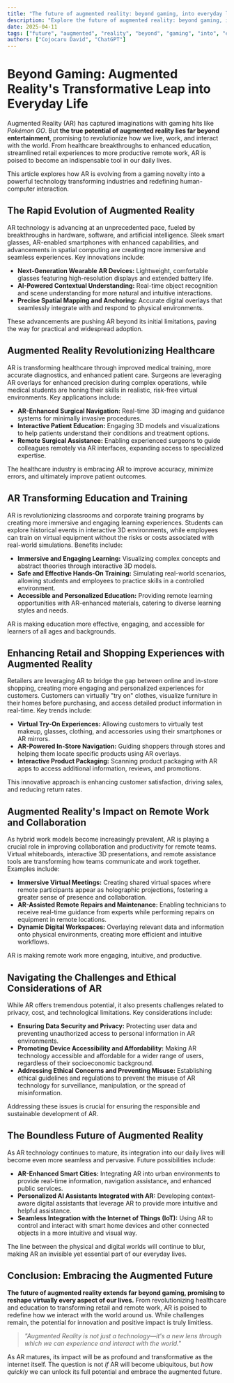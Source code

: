 ```yaml
---
title: "The future of augmented reality: beyond gaming, into everyday life"
description: "Explore the future of augmented reality: beyond gaming, into everyday life in this detailed guide, offering insights, strategies, and practical tips to enhance your understanding and application of the topic."
date: 2025-04-11
tags: ["future", "augmented", "reality", "beyond", "gaming", "into", "everyday", "life"]
authors: ["Cojocaru David", "ChatGPT"]
---
```


# Beyond Gaming: Augmented Reality's Transformative Leap into Everyday Life

Augmented Reality (AR) has captured imaginations with gaming hits like *Pokémon GO*. But **the true potential of augmented reality lies far beyond entertainment**, promising to revolutionize how we live, work, and interact with the world. From healthcare breakthroughs to enhanced education, streamlined retail experiences to more productive remote work, AR is poised to become an indispensable tool in our daily lives.

This article explores how AR is evolving from a gaming novelty into a powerful technology transforming industries and redefining human-computer interaction.

## The Rapid Evolution of Augmented Reality

AR technology is advancing at an unprecedented pace, fueled by breakthroughs in hardware, software, and artificial intelligence. Sleek smart glasses, AR-enabled smartphones with enhanced capabilities, and advancements in spatial computing are creating more immersive and seamless experiences. Key innovations include:

*   **Next-Generation Wearable AR Devices:** Lightweight, comfortable glasses featuring high-resolution displays and extended battery life.
*   **AI-Powered Contextual Understanding:** Real-time object recognition and scene understanding for more natural and intuitive interactions.
*   **Precise Spatial Mapping and Anchoring:** Accurate digital overlays that seamlessly integrate with and respond to physical environments.

These advancements are pushing AR beyond its initial limitations, paving the way for practical and widespread adoption.

## Augmented Reality Revolutionizing Healthcare

AR is transforming healthcare through improved medical training, more accurate diagnostics, and enhanced patient care. Surgeons are leveraging AR overlays for enhanced precision during complex operations, while medical students are honing their skills in realistic, risk-free virtual environments. Key applications include:

*   **AR-Enhanced Surgical Navigation:** Real-time 3D imaging and guidance systems for minimally invasive procedures.
*   **Interactive Patient Education:** Engaging 3D models and visualizations to help patients understand their conditions and treatment options.
*   **Remote Surgical Assistance:** Enabling experienced surgeons to guide colleagues remotely via AR interfaces, expanding access to specialized expertise.

The healthcare industry is embracing AR to improve accuracy, minimize errors, and ultimately improve patient outcomes.

## AR Transforming Education and Training

AR is revolutionizing classrooms and corporate training programs by creating more immersive and engaging learning experiences. Students can explore historical events in interactive 3D environments, while employees can train on virtual equipment without the risks or costs associated with real-world simulations. Benefits include:

*   **Immersive and Engaging Learning:** Visualizing complex concepts and abstract theories through interactive 3D models.
*   **Safe and Effective Hands-On Training:** Simulating real-world scenarios, allowing students and employees to practice skills in a controlled environment.
*   **Accessible and Personalized Education:** Providing remote learning opportunities with AR-enhanced materials, catering to diverse learning styles and needs.

AR is making education more effective, engaging, and accessible for learners of all ages and backgrounds.

## Enhancing Retail and Shopping Experiences with Augmented Reality

Retailers are leveraging AR to bridge the gap between online and in-store shopping, creating more engaging and personalized experiences for customers. Customers can virtually "try on" clothes, visualize furniture in their homes before purchasing, and access detailed product information in real-time. Key trends include:

*   **Virtual Try-On Experiences:** Allowing customers to virtually test makeup, glasses, clothing, and accessories using their smartphones or AR mirrors.
*   **AR-Powered In-Store Navigation:** Guiding shoppers through stores and helping them locate specific products using AR overlays.
*   **Interactive Product Packaging:** Scanning product packaging with AR apps to access additional information, reviews, and promotions.

This innovative approach is enhancing customer satisfaction, driving sales, and reducing return rates.

## Augmented Reality's Impact on Remote Work and Collaboration

As hybrid work models become increasingly prevalent, AR is playing a crucial role in improving collaboration and productivity for remote teams. Virtual whiteboards, interactive 3D presentations, and remote assistance tools are transforming how teams communicate and work together. Examples include:

*   **Immersive Virtual Meetings:** Creating shared virtual spaces where remote participants appear as holographic projections, fostering a greater sense of presence and collaboration.
*   **AR-Assisted Remote Repairs and Maintenance:** Enabling technicians to receive real-time guidance from experts while performing repairs on equipment in remote locations.
*   **Dynamic Digital Workspaces:** Overlaying relevant data and information onto physical environments, creating more efficient and intuitive workflows.

AR is making remote work more engaging, intuitive, and productive.

## Navigating the Challenges and Ethical Considerations of AR

While AR offers tremendous potential, it also presents challenges related to privacy, cost, and technological limitations. Key considerations include:

*   **Ensuring Data Security and Privacy:** Protecting user data and preventing unauthorized access to personal information in AR environments.
*   **Promoting Device Accessibility and Affordability:** Making AR technology accessible and affordable for a wider range of users, regardless of their socioeconomic background.
*   **Addressing Ethical Concerns and Preventing Misuse:** Establishing ethical guidelines and regulations to prevent the misuse of AR technology for surveillance, manipulation, or the spread of misinformation.

Addressing these issues is crucial for ensuring the responsible and sustainable development of AR.

## The Boundless Future of Augmented Reality

As AR technology continues to mature, its integration into our daily lives will become even more seamless and pervasive. Future possibilities include:

*   **AR-Enhanced Smart Cities:** Integrating AR into urban environments to provide real-time information, navigation assistance, and enhanced public services.
*   **Personalized AI Assistants Integrated with AR:** Developing context-aware digital assistants that leverage AR to provide more intuitive and helpful assistance.
*   **Seamless Integration with the Internet of Things (IoT):** Using AR to control and interact with smart home devices and other connected objects in a more intuitive and visual way.

The line between the physical and digital worlds will continue to blur, making AR an invisible yet essential part of our everyday lives.

## Conclusion: Embracing the Augmented Future

**The future of augmented reality extends far beyond gaming, promising to reshape virtually every aspect of our lives.** From revolutionizing healthcare and education to transforming retail and remote work, AR is poised to redefine how we interact with the world around us. While challenges remain, the potential for innovation and positive impact is truly limitless.

> *"Augmented Reality is not just a technology—it's a new lens through which we can experience and interact with the world."*

As AR matures, its impact will be as profound and transformative as the internet itself. The question is not *if* AR will become ubiquitous, but *how quickly* we can unlock its full potential and embrace the augmented future.
